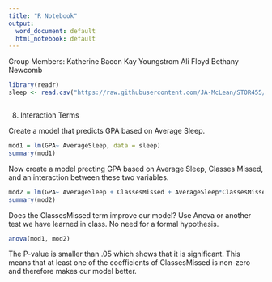 ```yaml
---
title: "R Notebook"
output:
  word_document: default
  html_notebook: default
---
```

Group Members:
Katherine Bacon
Kay Youngstrom
Ali Floyd
Bethany Newcomb

```r
library(readr)
sleep <- read.csv("https://raw.githubusercontent.com/JA-McLean/STOR455/master/data/SleepStudy.csv")
```
```r

```

8. Interaction Terms

Create a model that predicts GPA based on Average Sleep.

```r
mod1 = lm(GPA~ AverageSleep, data = sleep)
summary(mod1)
```

Now create a model precting GPA based on Average Sleep, Classes Missed, and an interaction between these two variables.

```r
mod2 = lm(GPA~ AverageSleep + ClassesMissed + AverageSleep*ClassesMissed, data = sleep)
summary(mod2)
```

Does the ClassesMissed term improve our model? Use Anova or another test we have learned in class. No need for a formal hypothesis.

```r
anova(mod1, mod2)
```


The P-value is smaller than .05 which shows that it is significant. This means that at least one of the coefficients of ClassesMissed is non-zero and therefore makes our model better.









